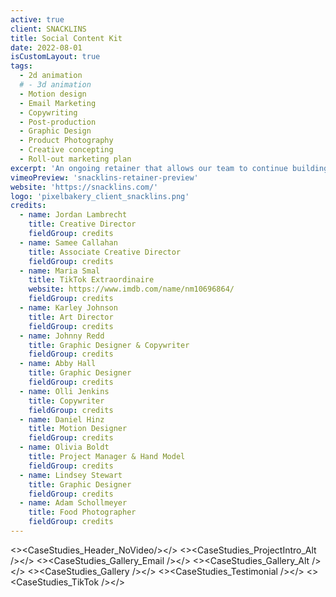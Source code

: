 ```yaml
---
active: true
client: SNACKLINS
title: Social Content Kit
date: 2022-08-01
isCustomLayout: true
tags:
  - 2d animation
  # - 3d animation
  - Motion design
  - Email Marketing
  - Copywriting
  - Post-production
  - Graphic Design
  - Product Photography
  - Creative concepting
  - Roll-out marketing plan
excerpt: 'An ongoing retainer that allows our team to continue building and growing on their brand as we go.'
vimeoPreview: 'snacklins-retainer-preview'
website: 'https://snacklins.com/'
logo: 'pixelbakery_client_snacklins.png'
credits:
  - name: Jordan Lambrecht
    title: Creative Director
    fieldGroup: credits
  - name: Samee Callahan
    title: Associate Creative Director
    fieldGroup: credits
  - name: Maria Smal
    title: TikTok Extraordinaire
    website: https://www.imdb.com/name/nm10696864/
    fieldGroup: credits
  - name: Karley Johnson
    title: Art Director
    fieldGroup: credits
  - name: Johnny Redd
    title: Graphic Designer & Copywriter
    fieldGroup: credits
  - name: Abby Hall
    title: Graphic Designer
    fieldGroup: credits
  - name: Olli Jenkins
    title: Copywriter
    fieldGroup: credits
  - name: Daniel Hinz
    title: Motion Designer
    fieldGroup: credits
  - name: Olivia Boldt
    title: Project Manager & Hand Model 
    fieldGroup: credits
  - name: Lindsey Stewart
    title: Graphic Designer
    fieldGroup: credits
  - name: Adam Schollmeyer
    title: Food Photographer
    fieldGroup: credits
---
```

<><CaseStudies_Header_NoVideo/></>
<><CaseStudies_ProjectIntro_Alt /></>
<><CaseStudies_Gallery_Email /></>
<><CaseStudies_Gallery_Alt /></>
<><CaseStudies_Gallery /></>
<><CaseStudies_Testimonial /></>
<><CaseStudies_TikTok /></>
